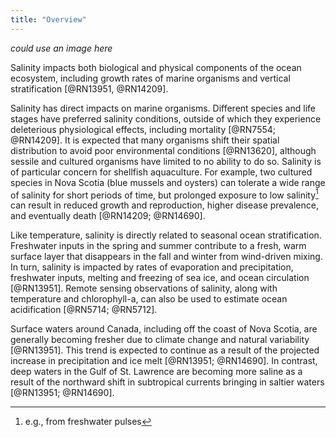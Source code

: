 ```yaml
---
title: "Overview"
---
```


*could use an image here*

Salinity impacts both biological and physical components of the ocean ecosystem, including growth rates of marine organisms and vertical stratification [@RN13951, @RN14209]. 

Salinity has direct impacts on marine organisms. Different species and life stages have preferred salinity conditions, outside of which they experience deleterious physiological effects, including mortality [@RN7554; @RN14209]. It is expected that many organisms shift their spatial distribution to avoid poor environmental conditions [@RN13620], although sessile and cultured organisms have limited to no ability to do so. Salinity is of particular concern for shellfish aquaculture. For example, two cultured species in Nova Scotia (blue mussels and oysters) can tolerate a wide range of salinity for short periods of time, but prolonged exposure to low salinity[^1] can result in reduced growth and reproduction, higher disease prevalence, and eventually death [@RN14209; @RN14690]. 

[^1]: e.g., from freshwater pulses

Like temperature, salinity is directly related to seasonal ocean stratification. Freshwater inputs in the spring and summer contribute to a fresh, warm surface layer that disappears in the fall and winter from wind-driven mixing. In turn, salinity is impacted by rates of evaporation and precipitation, freshwater inputs, melting and freezing of sea ice, and ocean circulation [@RN13951]. Remote sensing observations of salinity, along with temperature and chlorophyll-a, can also be used to estimate ocean acidification [@RN5714; @RN5712].

Surface waters around Canada, including off the coast of Nova Scotia, are generally becoming fresher due to climate change and natural variability [@RN13951]. This trend is expected to continue as a result of the projected increase in precipitation and ice melt [@RN13951; @RN14690]. In contrast, deep waters in the Gulf of St. Lawrence are becoming more saline as a result of the northward shift in subtropical currents bringing in saltier waters [@RN13951; @RN14690]. 


